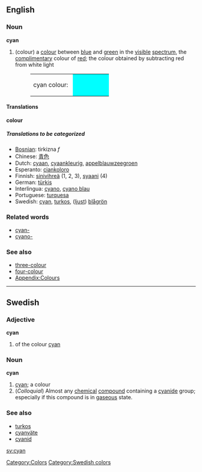 {{Wikipedia}}
==English==
===Noun===
'''cyan'''
#(colour) a [[colour]] between [[blue]] and [[green]] in the [[visible]] [[spectrum]], the [[complimentary]] colour of [[red]]; the colour obtained by subtracting red from white light
#:<table><tr><td>cyan colour:&nbsp;</td><td bgcolor="#00FFFF" width="80">&nbsp; </td></tr></table>

====Translations====
'''colour'''
{{top}}
{{mid}}
{{bottom}}

=====Translations to be categorized=====
{{checktrans}}
<!--Remove this section once all of the translations below have been moved into the tables above.-->
*[[Bosnian]]: tirkizna ''f''
*Chinese: [[青色]]
*Dutch: [[cyaan]], [[cyaankleurig]], [[appelblauwzeegroen]]
*Esperanto: [[ciankoloro]]
*Finnish: [[sinivihreä]] (1, 2, 3), [[syaani]] (4)
*German: [[türkis]]
*Interlingua: [[cyano]], [[cyano blau]]
*Portuguese: [[turquesa]]
*Swedish: [[cyan]], [[turkos]], ([[ljust]]) [[blågrön]]

===Related words===
*[[cyan-]]
*[[cyano-]]

===See also===
*[[three-colour]]
*[[four-colour]]
*[[Wiktionary_Appendix:Colours|Appendix:Colours]]

[[Category:Colors]]
----
==Swedish==
===Adjective===
'''cyan'''

# of the colour [[cyan#English|cyan]]

===Noun===
'''cyan'''

# [[cyan#English|cyan]]; a colour
# (''Colloquial'') Almost any [[chemical]] [[compound]] containing a [[cyanide]] group; especially if this compound is in [[gaseous]] state.

===See also===
*[[turkos]]
*[[cyanväte]]
*[[cyanid]]

[[sv:cyan]]

[[Category:Swedish colors]]
